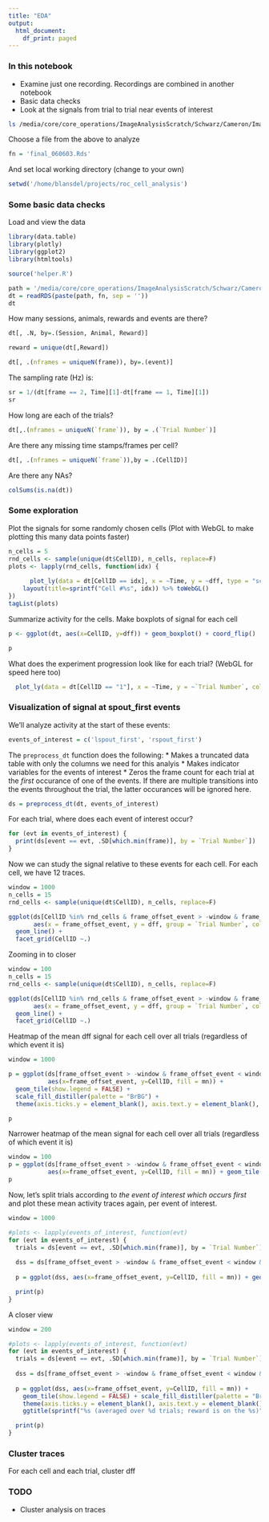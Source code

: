 ```yaml
---
title: "EDA"
output:
  html_document:
    df_print: paged
---
```


### In this notebook

* Examine just one recording. Recordings are combined in another notebook
* Basic data checks
* Look at the signals from trial to trial near events of interest

```bash
ls /media/core/core_operations/ImageAnalysisScratch/Schwarz/Cameron/ImagingData/
```

Choose a file from the above to analyze
```r
fn = 'final_060603.Rds'
```

And set local working directory (change to your own)
```r
setwd('/home/blansdel/projects/roc_cell_analysis')
```

### Some basic data checks

Load and view the data
```r
library(data.table)
library(plotly)
library(ggplot2)
library(htmltools)

source('helper.R')

path = '/media/core/core_operations/ImageAnalysisScratch/Schwarz/Cameron/ImagingData/'
dt = readRDS(paste(path, fn, sep = ''))
dt
```

How many sessions, animals, rewards and events are there?
```r
dt[, .N, by=.(Session, Animal, Reward)]
```

```r
reward = unique(dt[,Reward])
```

```r
dt[, .(nframes = uniqueN(frame)), by=.(event)]
```

The sampling rate (Hz) is: 
```r
sr = 1/(dt[frame == 2, Time][1]-dt[frame == 1, Time][1])
sr
```

How long are each of the trials?
```r
dt[,.(nframes = uniqueN(`frame`)), by = .(`Trial Number`)]
```

Are there any missing time stamps/frames per cell?
```r
dt[, .(nframes = uniqueN(`frame`)),by = .(CellID)]
```

Are there any NAs?
```r
colSums(is.na(dt))
```

### Some exploration

Plot the signals for some randomly chosen cells (Plot with WebGL to make plotting this many data points faster)
```r
n_cells = 5
rnd_cells <- sample(unique(dt$CellID), n_cells, replace=F)
plots <- lapply(rnd_cells, function(idx) {
  
      plot_ly(data = dt[CellID == idx], x = ~Time, y = ~dff, type = "scatter", mode = "lines") %>%
    layout(title=sprintf("Cell #%s", idx)) %>% toWebGL()
})
tagList(plots)
```

Summarize activity for the cells. Make boxplots of signal for each cell
```r
p <- ggplot(dt, aes(x=CellID, y=dff)) + geom_boxplot() + coord_flip()

p
```

What does the experiment progression look like for each trial? (WebGL for speed here too)
```r
  plot_ly(data = dt[CellID == "1"], x = ~Time, y = ~`Trial Number`, color = ~event, type = "scatter", mode = "markers") %>% toWebGL()
```

### Visualization of signal at spout_first events

We'll analyze activity at the start of these events:
```r
events_of_interest = c('lspout_first', 'rspout_first')
```

The `preprocess_dt` function does the following:
* Makes a truncated data table with only the columns we need for this analyis
* Makes indicator variables for the events of interest 
* Zeros the frame count for each trial at the _first_ occurance of one of the events. If there are multiple transitions into the events throughout the trial, the latter occurances will be ignored here. 

```r
ds = preprocess_dt(dt, events_of_interest)
```

For each trial, where does each event of interest occur?
```r
for (evt in events_of_interest) {
  print(ds[event == evt, .SD[which.min(frame)], by = `Trial Number`])
}
```

Now we can study the signal relative to these events for each cell. For each cell, we have 12 traces. 
```r
window = 1000
n_cells = 15
rnd_cells <- sample(unique(dt$CellID), n_cells, replace=F)

ggplot(ds[CellID %in% rnd_cells & frame_offset_event > -window & frame_offset_event < window], 
       aes(x = frame_offset_event, y = dff, group = `Trial Number`, color = `event`)) +
  geom_line() +
  facet_grid(CellID ~.)
```

Zooming in to closer
```r
window = 100
n_cells = 15
rnd_cells <- sample(unique(dt$CellID), n_cells, replace=F)

ggplot(ds[CellID %in% rnd_cells & frame_offset_event > -window & frame_offset_event < window], 
       aes(x = frame_offset_event, y = dff, group = `Trial Number`, color = `event`)) +
  geom_line() +
  facet_grid(CellID ~.)
```

Heatmap of the mean dff signal for each cell over all trials (regardless of which event it is)
```r
window = 1000

p = ggplot(ds[frame_offset_event > -window & frame_offset_event < window, .(mn = mean(dff)), by = .(frame_offset_event, CellID)],
           aes(x=frame_offset_event, y=CellID, fill = mn)) +
  geom_tile(show.legend = FALSE) +
  scale_fill_distiller(palette = "BrBG") +
  theme(axis.ticks.y = element_blank(), axis.text.y = element_blank(), axis.title.y = element_blank())

p
```

Narrower heatmap of the mean signal for each cell over all trials (regardless of which event it is)
```r
window = 100
p = ggplot(ds[frame_offset_event > -window & frame_offset_event < window, .(mn = mean(dff)), by = .(frame_offset_event, CellID)],
           aes(x=frame_offset_event, y=CellID, fill = mn)) + geom_tile(show.legend = FALSE) + scale_fill_distiller(palette = "BrBG") + theme(axis.ticks.y = element_blank(), axis.text.y = element_blank(), axis.title.y = element_blank())
p
```

Now, let's split trials according to _the event of interest which occurs first_ and plot these mean activity traces again, per event of interest. 

```r
window = 1000

#plots <- lapply(events_of_interest, function(evt) 
for (evt in events_of_interest) {
  trials = ds[event == evt, .SD[which.min(frame)], by = `Trial Number`]$`Trial Number`; 
  
  dss = ds[frame_offset_event > -window & frame_offset_event < window & `Trial Number` %in% trials, .(mn = mean(dff)), by = .(frame_offset_event, CellID)]; 
  
  p = ggplot(dss, aes(x=frame_offset_event, y=CellID, fill = mn)) + geom_tile(show.legend = FALSE) + scale_fill_distiller(palette = "BrBG") + theme(axis.ticks.y = element_blank(), axis.text.y = element_blank(), axis.title.y = element_blank()) + ggtitle(sprintf("%s (averaged over %d trials; reward is on the %s)", evt, length(trials), reward))

  print(p)  
}

```

A closer view
```r
window = 200

#plots <- lapply(events_of_interest, function(evt) 
for (evt in events_of_interest) {
  trials = ds[event == evt, .SD[which.min(frame)], by = `Trial Number`]$`Trial Number`; 
  
  dss = ds[frame_offset_event > -window & frame_offset_event < window & `Trial Number` %in% trials, .(mn = mean(dff)), by = .(frame_offset_event, CellID)]; 
  
  p = ggplot(dss, aes(x=frame_offset_event, y=CellID, fill = mn)) + 
    geom_tile(show.legend = FALSE) + scale_fill_distiller(palette = "BrBG") + 
    theme(axis.ticks.y = element_blank(), axis.text.y = element_blank(), axis.title.y = element_blank()) +
    ggtitle(sprintf("%s (averaged over %d trials; reward is on the %s)", evt, length(trials), reward))

  print(p)  
}
```

### Cluster traces

For each cell and each trial, cluster dff 



### TODO

* Cluster analysis on traces
